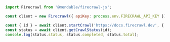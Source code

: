 ```js Node
import Firecrawl from '@mendable/firecrawl-js';

const client = new Firecrawl({ apiKey: process.env.FIRECRAWL_API_KEY });

const { id } = await client.startCrawl('https://docs.firecrawl.dev', { limit: 5 });
const status = await client.getCrawlStatus(id);
console.log(status.status, status.completed, status.total);
```


